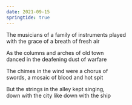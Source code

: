 ```yaml
---
date: 2021-09-15
springtide: true
---
```


The musicians of a family of instruments played\
with the grace of a breath of fresh air

As the columns and arches of old town\
danced in the deafening dust of warfare

The chimes in the wind were a chorus of\
swords, a mosaic of blood and hot spit

But the strings in the alley kept singing,\
down with the city like down with the ship